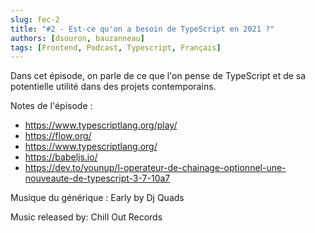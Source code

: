 ```yaml
---
slug: fec-2
title: "#2 - Est-ce qu'on a besoin de TypeScript en 2021 ?"
authors: [dsouron, bauzanneau]
tags: [Frontend, Podcast, Typescript, Français]
---
```


Dans cet épisode, on parle de ce que l'on pense de TypeScript et de sa potentielle utilité dans des projets contemporains.

<!--truncate-->


<SpotifyEmbed href="https://open.spotify.com/embed/episode/42w3wG7i0FX2FUzLvG9wCQ" />

Notes de l'épisode :

- https://www.typescriptlang.org/play/
- https://flow.org/
- https://www.typescriptlang.org/
- https://babeljs.io/
- https://dev.to/younup/l-operateur-de-chainage-optionnel-une-nouveaute-de-typescript-3-7-10a7

Musique du générique : Early by Dj Quads

Music released by: Chill Out Records

